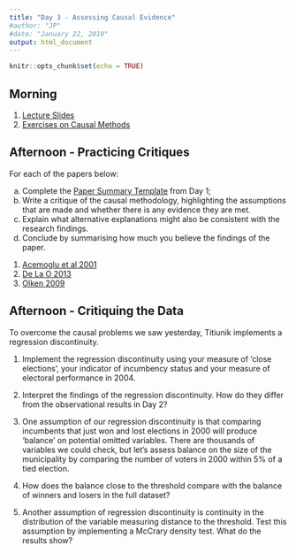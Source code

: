 ```yaml
---
title: "Day 3 - Assessing Causal Evidence"
#author: "JP"
#date: "January 22, 2019"
output: html_document
---
```


```r
knitr::opts_chunk$set(echo = TRUE)
```

## Morning

1. [Lecture Slides](https://jonnyphillips.github.io/Causal_Critiques/Day 3/Slides_Day_3_v2.pdf)
2. [Exercises on Causal Methods](https://jonnyphillips.github.io/Causal_Critiques/Day 3/Exercises on Causal Methods.html)

## Afternoon - Practicing Critiques

For each of the papers below:

(a) Complete the [Paper Summary Template](https://jonnyphillips.github.io/Causal_Critiques/Day 1/Paper_summary_template.pdf) from Day 1;
(b) Write a critique of the causal methodology, highlighting the assumptions that are made and whether there is any evidence they are met. 
(c) Explain what alternative explanations might also be consistent with the research findings.
(d) Conclude by summarising how much you believe the findings of the paper.

1. [Acemoglu et al 2001](https://jonnyphillips.github.io/Causal_Critiques/Day 4/Papers for Critique/AJR 2001.pdf)
2. [De La O 2013](https://jonnyphillips.github.io/Causal_Critiques/Day 4/Papers for Critique/De_la_O_Do.pdf)
3. [Olken 2009](https://jonnyphillips.github.io/Causal_Critiques/Day 4/Papers for Critique/Olken TV and Social Capital.pdf)

## Afternoon - Critiquing the Data

To overcome the causal problems we saw yesterday, Titiunik implements a regression discontinuity. 

1. Implement the regression discontinuity using your measure of 'close elections', your indicator of incumbency status and your measure of electoral performance in 2004.

2. Interpret the findings of the regression discontinuity. How do they differ from the observational results in Day 2?

3. One assumption of our regression discontinuity is that comparing incumbents that just won and lost elections in 2000 will produce 'balance' on potential omitted variables. There are thousands of variables we could check, but let's assess balance on the size of the municipality by comparing the number of voters in 2000 within 5\% of a tied election.

4. How does the balance close to the threshold compare with the balance of winners and losers in the full dataset?

5. Another assumption of regression discontinuity is continuity in the distribution of the variable measuring distance to the threshold. Test this assumption by implementing a McCrary density test. What do the results show?

